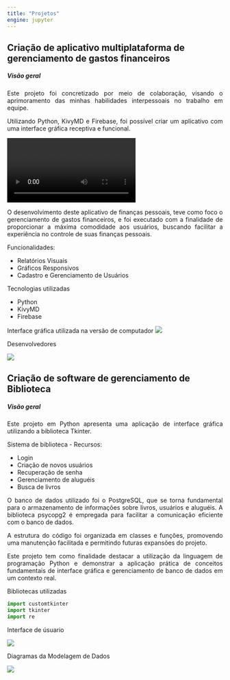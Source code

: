 ---
title: "Projetos"
engine: jupyter
---
## Criação de aplicativo multiplataforma de gerenciamento de gastos financeiros
##### Visão geral
<div style="text-align: justify;">
Este projeto foi concretizado por meio de colaboração, visando o aprimoramento das minhas habilidades interpessoais no trabalho em equipe. 
<p></p>Utilizando Python, KivyMD e Firebase, foi possível criar um aplicativo com uma interface gráfica receptiva e funcional.
</div>

![](present.mp4)
<div style="text-align: justify;">
<p></p>O desenvolvimento deste aplicativo de finanças pessoais, teve como foco o gerenciamento de gastos financeiros, e foi executado com a finalidade de proporcionar a máxima comodidade aos usuários, buscando facilitar a experiência no controle de suas finanças pessoais.
</div>

Funcionalidades:
<p></p>
- Relatórios Visuais
- Gráficos Responsivos
- Cadastro e Gerenciamento de Usuários

Tecnologias utilizadas
<p></p>
- Python
- KivyMD
- Firebase

<p></p>
Interface gráfica utilizada na versão de computador
![](interface.jpg)
<p></p>
Desenvolvedores

![](Just.png)

## Criação de software de gerenciamento de Biblioteca
##### Visão geral
<div style="text-align: justify;">
Este projeto em Python apresenta uma aplicação de interface gráfica utilizando a biblioteca Tkinter.
</div>

Sistema de biblioteca - Recursos:
<p></p>
- Login
- Criação de novos usuários
- Recuperação de senha
- Gerenciamento de aluguéis
- Busca de livros




<div style="text-align: justify;">
O banco de dados utilizado foi o PostgreSQL, que se torna fundamental para o armazenamento de informações sobre livros, usuários e aluguéis. A biblioteca psycopg2 é empregada para facilitar a comunicação eficiente com o banco de dados.
</div>

<div style="text-align: justify;">
A estrutura do código foi organizada em classes e funções, promovendo uma manutenção facilitada e permitindo futuras expansões do projeto.
</div>

<div style="text-align: justify;">
Este projeto tem como finalidade destacar a utilização da linguagem de programação Python e demonstrar a aplicação prática de conceitos fundamentais de interface gráfica e gerenciamento de banco de dados em um contexto real.
</div>

Bibliotecas utilizadas
```{python}
import customtkinter
import tkinter
import re
```

Interface de úsuario

![](Biblioteca.jpg)


Diagramas da Modelagem de Dados

![](Diagrama_final.jpg)


